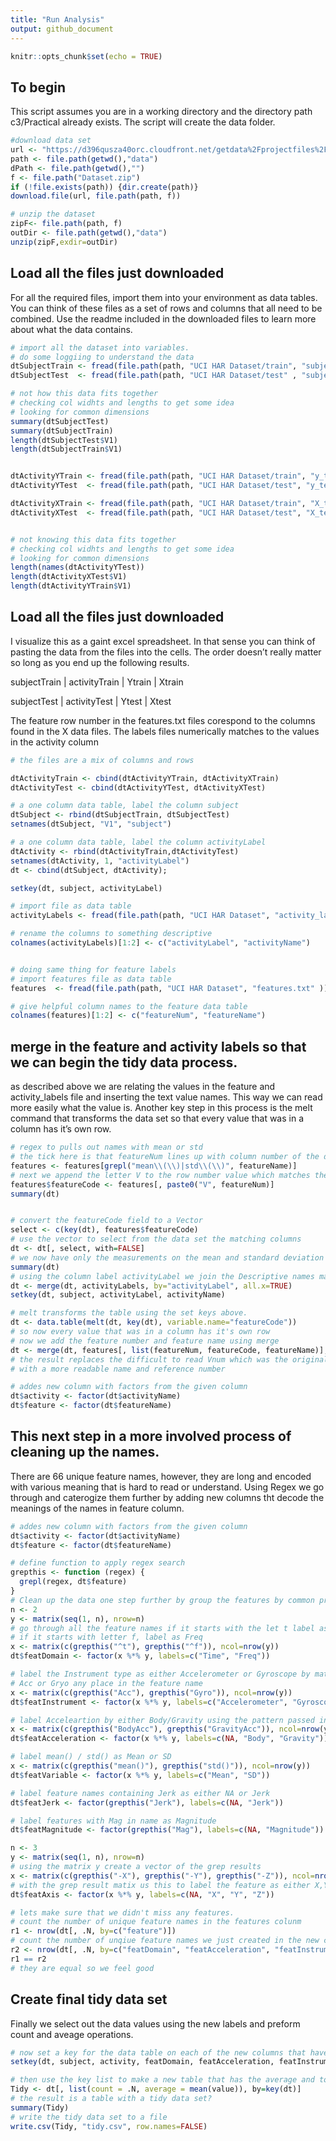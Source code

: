 ```yaml
---
title: "Run Analysis"
output: github_document
---
```


```r
knitr::opts_chunk$set(echo = TRUE)
```

## To begin
This script assumes you are in a working directory and the directory path c3/Practical already exists.  The script will create the data folder.

```r
#download data set
url <- "https://d396qusza40orc.cloudfront.net/getdata%2Fprojectfiles%2FUCI%20HAR%20Dataset.zip"
path <- file.path(getwd(),"data")
dPath <- file.path(getwd(),"")
f <- file.path("Dataset.zip")
if (!file.exists(path)) {dir.create(path)}
download.file(url, file.path(path, f))

# unzip the dataset
zipF<- file.path(path, f)
outDir <- file.path(getwd(),"data")
unzip(zipF,exdir=outDir)

```
## Load all the files just downloaded

For all the required files, import them into your environment as data tables.  You can think of these files as a set of rows and columns that all need to be combined.  Use the readme included in the downloaded files to learn more about what the data contains.

```r
# import all the dataset into variables.
# do some loggiing to understand the data
dtSubjectTrain <- fread(file.path(path, "UCI HAR Dataset/train", "subject_train.txt"))
dtSubjectTest  <- fread(file.path(path, "UCI HAR Dataset/test" , "subject_test.txt" ))

# not how this data fits together
# checking col widhts and lengths to get some idea
# looking for common dimensions
summary(dtSubjectTest)
summary(dtSubjectTrain)
length(dtSubjectTest$V1)
length(dtSubjectTrain$V1)


dtActivityYTrain <- fread(file.path(path, "UCI HAR Dataset/train", "y_train.txt"))
dtActivityYTest  <- fread(file.path(path, "UCI HAR Dataset/test", "y_test.txt" ))

dtActivityXTrain <- fread(file.path(path, "UCI HAR Dataset/train", "X_train.txt"))
dtActivityXTest  <- fread(file.path(path, "UCI HAR Dataset/test", "X_test.txt" ))


# not knowing this data fits together
# checking col widhts and lengths to get some idea
# looking for common dimensions
length(names(dtActivityYTest))
length(dtActivityXTest$V1)
length(dtActivityYTrain$V1)
```

## Load all the files just downloaded

I visualize this as a gaint excel spreadsheet.  In that sense you can think of pasting the data from the files into the cells. The order doesn't really matter so long as you end up the following results.

subjectTrain | activityTrain | Ytrain | Xtrain

subjectTest  | activityTest | Ytest  | Xtest

The feature row number in the features.txt files corespond to the columns found in the X data files.
The labels files numerically matches to the values in the activity column

```r
# the files are a mix of columns and rows

dtActivityTrain <- cbind(dtActivityYTrain, dtActivityXTrain)
dtActivityTest <- cbind(dtActivityYTest, dtActivityXTest)

# a one column data table, label the column subject
dtSubject <- rbind(dtSubjectTrain, dtSubjectTest)
setnames(dtSubject, "V1", "subject")

# a one column data table, label the column activityLabel
dtActivity <- rbind(dtActivityTrain,dtActivityTest)
setnames(dtActivity, 1, "activityLabel")
dt <- cbind(dtSubject, dtActivity);

setkey(dt, subject, activityLabel)

# import file as data table
activityLabels <- fread(file.path(path, "UCI HAR Dataset", "activity_labels.txt"))

# rename the columns to something descriptive
colnames(activityLabels)[1:2] <- c("activityLabel", "activityName")


# doing same thing for feature labels
# import features file as data table
features  <- fread(file.path(path, "UCI HAR Dataset", "features.txt" ))

# give helpful column names to the feature data table
colnames(features)[1:2] <- c("featureNum", "featureName")

```
## merge in the feature and activity labels so that we can begin the tidy data process.

as described above we are relating the values in the feature and activity_labels file and inserting the text value names.  This way we can read more easily what the value is.  Another key step in this process is the melt command that transforms the data set so that every value that was in a column has it's own row.

```r
# regex to pulls out names with mean or std
# the tick here is that featureNum lines up with column number of the data set
features <- features[grepl("mean\\(\\)|std\\(\\)", featureName)]
# next we append the letter V to the row number value which matches the data set column names
features$featureCode <- features[, paste0("V", featureNum)]
summary(dt)


# convert the featureCode field to a Vector
select <- c(key(dt), features$featureCode)
# use the vector to select from the data set the matching columns
dt <- dt[, select, with=FALSE]
# we now have only the measurements on the mean and standard deviation
summary(dt)
# using the column label activityLabel we join the Descriptive names matching the numeric values
dt <- merge(dt, activityLabels, by="activityLabel", all.x=TRUE)
setkey(dt, subject, activityLabel, activityName)

# melt transforms the table using the set keys above.
dt <- data.table(melt(dt, key(dt), variable.name="featureCode"))
# so now every value that was in a column has it's own row
# now we add the feature number and feature name using merge
dt <- merge(dt, features[, list(featureNum, featureCode, featureName)], by="featureCode", all.x=TRUE)
# the result replaces the difficult to read Vnum which was the original value of the column heading
# with a more readable name and reference number

# addes new column with factors from the given column
dt$activity <- factor(dt$activityName)
dt$feature <- factor(dt$featureName)
```

## This next step in a more involved process of cleaning up the names.

There are 66 unique feature names, however, they are long and encoded with various meaning that is hard to read or understand.  Using Regex we go through and caterogize them further by adding new columns tht decode the meanings of the names in feature column.

```r

# addes new column with factors from the given column
dt$activity <- factor(dt$activityName)
dt$feature <- factor(dt$featureName)

# define function to apply regex search
grepthis <- function (regex) {
  grepl(regex, dt$feature)
}
# Clean up the data one step further by group the features by common properties
n <- 2
y <- matrix(seq(1, n), nrow=n)
# go through all the feature names if it starts with the let t label as time
# if it starts with letter f, label as Freq
x <- matrix(c(grepthis("^t"), grepthis("^f")), ncol=nrow(y))
dt$featDomain <- factor(x %*% y, labels=c("Time", "Freq"))

# label the Instrument type as either Accelerometer or Gyroscope by matching
# Acc or Gryo any place in the feature name
x <- matrix(c(grepthis("Acc"), grepthis("Gyro")), ncol=nrow(y))
dt$featInstrument <- factor(x %*% y, labels=c("Accelerometer", "Gyroscope"))

# label Acceleartion by either Body/Gravity using the pattern passed into grepthis
x <- matrix(c(grepthis("BodyAcc"), grepthis("GravityAcc")), ncol=nrow(y))
dt$featAcceleration <- factor(x %*% y, labels=c(NA, "Body", "Gravity"))

# label mean() / std() as Mean or SD
x <- matrix(c(grepthis("mean()"), grepthis("std()")), ncol=nrow(y))
dt$featVariable <- factor(x %*% y, labels=c("Mean", "SD"))

# label feature names containing Jerk as either NA or Jerk
dt$featJerk <- factor(grepthis("Jerk"), labels=c(NA, "Jerk"))

# label features with Mag in name as Magnitude
dt$featMagnitude <- factor(grepthis("Mag"), labels=c(NA, "Magnitude"))

n <- 3
y <- matrix(seq(1, n), nrow=n)
# using the matrix y create a vector of the grep results
x <- matrix(c(grepthis("-X"), grepthis("-Y"), grepthis("-Z")), ncol=nrow(y))
# with the grep result matix us this to label the feature as either X,Y or Z
dt$featAxis <- factor(x %*% y, labels=c(NA, "X", "Y", "Z"))

# lets make sure that we didn't miss any features.
# count the number of unique feature names in the features colunm
r1 <- nrow(dt[, .N, by=c("feature")])
# count the number of unqiue feature names we just created in the new columns
r2 <- nrow(dt[, .N, by=c("featDomain", "featAcceleration", "featInstrument", "featJerk", "featMagnitude", "featVariable", "featAxis")])
r1 == r2
# they are equal so we feel good
```

## Create final tidy data set

Finally we select out the data values using the new labels and preform count and aveage operations.

```r
# now set a key for the data table on each of the new columns that have awesome new names
setkey(dt, subject, activity, featDomain, featAcceleration, featInstrument, featJerk, featMagnitude, featVariable, featAxis)

# then use the key list to make a new table that has the average and total number or rows (count)
Tidy <- dt[, list(count = .N, average = mean(value)), by=key(dt)]
# the result is a table with a tidy data set?
summary(Tidy)
# write the tidy data set to a file
write.csv(Tidy, "tidy.csv", row.names=FALSE)

```

